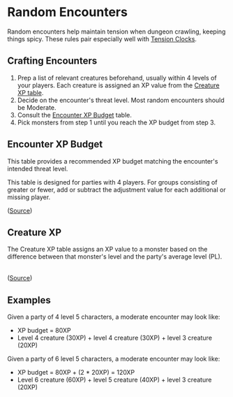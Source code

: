 
# Random Encounters

Random encounters help maintain tension when dungeon crawling, keeping things spicy. These rules pair especially well with [Tension Clocks](./tension-clocks).

## Crafting Encounters

1. Prep a list of relevant creatures beforehand, usually within 4 levels of your players. Each creature is assigned an XP value from the [Creature XP table](#creature-xp).
2. Decide on the encounter's threat level. Most random encounters should be Moderate.
3. Consult the [Encounter XP Budget](#encounter-xp-budget) table.
4. Pick monsters from step 1 until you reach the XP budget from step 3.

## Encounter XP Budget

This table provides a recommended XP budget matching the encounter's intended threat level.

This table is designed for parties with 4 players. For groups consisting of greater or fewer, add or subtract the adjustment value for each additional or missing player.

<Table
  heading={['Threat', 'XP Budget', 'Adjustment']}
  rows={[
    ['Trivial', 40, 10],
    ['Low', 60, 15],
    ['Moderate', 80, 20],
    ['Severe', 120, 30],
    ['Extreme', 160, 40],
  ]}
/>

([Source](https://2e.aonprd.com/Rules.aspx?ID=498))

## Creature XP

The Creature XP table assigns an XP value to a monster based on the difference between that monster's level and the party's average level (PL).

<Table
  heading={['Creature Level', 'XP', 'Suggested Role']}
  rows={[
    ['PL-4', 10, 'Low-threat Lackey'],
    ['PL-3', 15, 'Low or moderate-threat Lackey'],
    ['PL-2', 20, 'Lackey or standard creature'],
    ['PL-1', 30, 'Standard creature'],
    ['PL', 40, 'Standard creature or low-threat boss'],
    ['PL+1', 60, 'Low or moderate-threat boss'],
    ['PL+2', 80, 'Moderate or severe-threat boss'],
    ['PL+3', 120, 'Severe or extreme-threat boss'],
    ['PL+4', 160, 'Extreme-threat boss'],
  ]}
/>

([Source](https://2e.aonprd.com/Rules.aspx?ID=499))

## Examples

Given a party of 4 level 5 characters, a moderate encounter may look like:

- XP budget = 80XP
- Level 4 creature (30XP) + level 4 creature (30XP) + level 3 creature (20XP)

Given a party of 6 level 5 characters, a moderate encounter may look like:

- XP budget = 80XP + (2 \* 20XP) = 120XP
- Level 6 creature (60XP) + level 5 creature (40XP) + level 3 creature (20XP)
